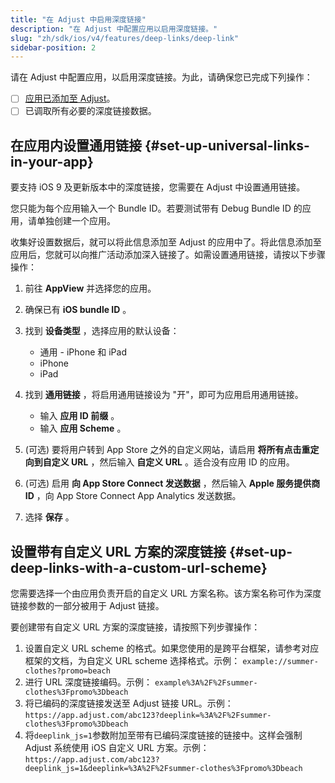 ```yaml
---
title: "在 Adjust 中启用深度链接"
description: "在 Adjust 中配置应用以启用深度链接。"
slug: "zh/sdk/ios/v4/features/deep-links/deep-link"
sidebar-position: 2
---
```


请在 Adjust 中配置应用，以启用深度链接。为此，请确保您已完成下列操作：

-  [ ] [应用已添加至 Adjust](https://help.adjust.com/zh/article/app-setup)。
-  [ ] 已调取所有必要的深度链接数据。

## 在应用内设置通用链接 {#set-up-universal-links-in-your-app}

要支持 iOS 9 及更新版本中的深度链接，您需要在 Adjust 中设置通用链接。

<Callout type="note">

您只能为每个应用输入一个 Bundle ID。若要测试带有 Debug Bundle ID 的应用，请单独创建一个应用。

</Callout>

收集好设置数据后，就可以将此信息添加至 Adjust 的应用中了。将此信息添加至应用后，您就可以向推广活动添加深入链接了。如需设置通用链接，请按以下步骤操作：

1. 前往 **AppView** 并选择您的应用。
2. 确保已有 **iOS bundle ID** 。
3. 找到 **设备类型** ，选择应用的默认设备：

   -  通用 \- iPhone 和 iPad
   -  iPhone
   -  iPad

4. 找到 **通用链接** ，将启用通用链接设为 "开"，即可为应用启用通用链接。

   -  输入 **应用 ID 前缀** 。
   -  输入 **应用 Scheme** 。

5. \(可选\) 要将用户转到 App Store 之外的自定义网站，请启用 **将所有点击重定向到自定义 URL** ，然后输入 **自定义 URL** 。适合没有应用 ID 的应用。
6. \(可选\) 启用 **向 App Store Connect 发送数据** ，然后输入 **Apple 服务提供商 ID** ，向 App Store Connect App Analytics 发送数据。
7. 选择 **保存** 。

## 设置带有自定义 URL 方案的深度链接 {#set-up-deep-links-with-a-custom-url-scheme}

您需要选择一个由应用负责开启的自定义 URL 方案名称。该方案名称可作为深度链接参数的一部分被用于 Adjust 链接。

要创建带有自定义 URL 方案的深度链接，请按照下列步骤操作：

1. 设置自定义 URL scheme 的格式。如果您使用的是跨平台框架，请参考对应框架的文档，为自定义 URL scheme 选择格式。示例： `example://summer-clothes?promo=beach`
2. 进行 URL 深度链接编码。示例： `example%3A%2F%2Fsummer-clothes%3Fpromo%3Dbeach`
3. 将已编码的深度链接发送至 Adjust 链接 URL。示例： `https://app.adjust.com/abc123?deeplink=%3A%2F%2Fsummer-clothes%3Fpromo%3Dbeach`
4. 将`deeplink_js=1`参数附加至带有已编码深度链接的链接中。这样会强制 Adjust 系统使用 iOS 自定义 URL 方案。示例： `https://app.adjust.com/abc123?deeplink_js=1&deeplink=%3A%2F%2Fsummer-clothes%3Fpromo%3Dbeach`
